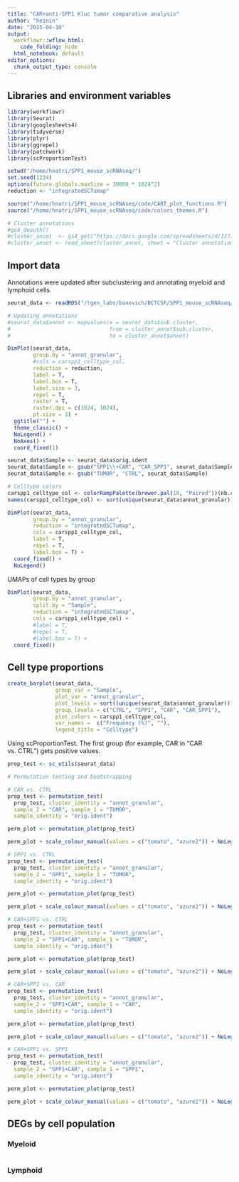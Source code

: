 ```yaml
---
title: "CAR+anti-SPP1 Kluc tumor comparative analysis"
author: "heinin"
date: "2025-04-10"
output:
  workflowr::wflow_html:
    code_folding: hide
  html_notebook: default
editor_options:
  chunk_output_type: console
---
```


## Libraries and environment variables

```r

library(workflowr)
library(Seurat)
library(googlesheets4)
library(tidyverse)
library(plyr)
library(ggrepel)
library(patchwork)
library(scProportionTest)

setwd("/home/hnatri/SPP1_mouse_scRNAseq/")
set.seed(1234)
options(future.globals.maxSize = 30000 * 1024^2)
reduction <- "integratedSCTumap"

source("/home/hnatri/SPP1_mouse_scRNAseq/code/CART_plot_functions.R")
source("/home/hnatri/SPP1_mouse_scRNAseq/code/colors_themes.R")

# Cluster annotations
#gs4_deauth()
#cluster_annot  <- gs4_get("https://docs.google.com/spreadsheets/d/127J6C4KF7uBGKUnrPuC1mcsb_wNCN6k1zXKSCbJ6q0M/edit?us#p=sharing")
#cluster_annot <- read_sheet(cluster_annot, sheet = "Cluster annotation")

```

## Import data

Annotations were updated after subclustering and annotating myeloid and lymphoid cells.

```r

seurat_data <- readRDS("/tgen_labs/banovich/BCTCSF/SPP1_mouse_scRNAseq/scRNAseq_Seurat_dim8_granular_annot.rds")

# Updating annotations
#seurat_data$annot <- mapvalues(x = seurat_data$sub.cluster,
#                               from = cluster_annot$sub.cluster,
#                               to = cluster_annot$annot)

DimPlot(seurat_data,
        group.by = "annot_granular",
        #cols = carspp1_celltype_col,
        reduction = reduction,
        label = T,
        label.box = T,
        label.size = 3,
        repel = T,
        raster = T,
        raster.dpi = c(1024, 1024),
        pt.size = 3) +
  ggtitle("") +
  theme_classic() +
  NoLegend() +
  NoAxes() +
  coord_fixed(1)

seurat_data$Sample <- seurat_data$orig.ident
seurat_data$Sample <- gsub("SPP1\\+CAR", "CAR_SPP1", seurat_data$Sample)
seurat_data$Sample <- gsub("TUMOR", "CTRL", seurat_data$Sample)

# Celltype colors
carspp1_celltype_col <- colorRampPalette(brewer.pal(10, "Paired"))(nb.cols <- length(unique(seurat_data$annot_granular)))
names(carspp1_celltype_col) <- sort(unique(seurat_data$annot_granular))

DimPlot(seurat_data,
        group.by = "annot_granular",
        reduction = "integratedSCTumap",
        cols = carspp1_celltype_col,
        label = T,
        repel = T,
        label.box = T) +
  coord_fixed() +
  NoLegend()

```

UMAPs of cell types by group

```r

DimPlot(seurat_data,
        group.by = "annot_granular",
        split.by = "Sample",
        reduction = "integratedSCTumap",
        cols = carspp1_celltype_col) +
        #label = T,
        #repel = T,
        #label.box = T) +
  coord_fixed()

```

## Cell type proportions

```r

create_barplot(seurat_data,
               group_var = "Sample",
               plot_var = "annot_granular",
               plot_levels = sort((unique(seurat_data$annot_granular))),
               group_levels = c("CTRL", "SPP1", "CAR", "CAR_SPP1"),
               plot_colors = carspp1_celltype_col,
               var_names =  c("Frequency (%)", ""),
               legend_title = "Celltype")

```

Using scProportionTest. The first group (for example, CAR in "CAR vs. CTRL") gets positive values.

```r

prop_test <- sc_utils(seurat_data)

# Permutation testing and bootstrapping

# CAR vs. CTRL
prop_test <- permutation_test(
  prop_test, cluster_identity = "annot_granular",
  sample_2 = "CAR", sample_1 = "TUMOR",
  sample_identity = "orig.ident")

perm_plot <- permutation_plot(prop_test)

perm_plot + scale_colour_manual(values = c("tomato", "azure2")) + NoLegend() + ggtitle("CAR vs. CTRL")

# SPP1 vs. CTRL
prop_test <- permutation_test(
  prop_test, cluster_identity = "annot_granular",
  sample_2 = "SPP1", sample_1 = "TUMOR",
  sample_identity = "orig.ident")

perm_plot <- permutation_plot(prop_test)

perm_plot + scale_colour_manual(values = c("tomato", "azure2")) + NoLegend() + ggtitle("SPP1 vs. CTRL")

# CAR+SPP1 vs. CTRL
prop_test <- permutation_test(
  prop_test, cluster_identity = "annot_granular",
  sample_2 = "SPP1+CAR", sample_1 = "TUMOR",
  sample_identity = "orig.ident")

perm_plot <- permutation_plot(prop_test)

perm_plot + scale_colour_manual(values = c("tomato", "azure2")) + NoLegend() + ggtitle("SPP1+CAR vs. CTRL")

# CAR+SPP1 vs. CAR
prop_test <- permutation_test(
  prop_test, cluster_identity = "annot_granular",
  sample_2 = "SPP1+CAR", sample_1 = "CAR",
  sample_identity = "orig.ident")

perm_plot <- permutation_plot(prop_test)

perm_plot + scale_colour_manual(values = c("tomato", "azure2")) + NoLegend() + ggtitle("SPP1+CAR vs. CAR")

# CAR+SPP1 vs. SPP1
prop_test <- permutation_test(
  prop_test, cluster_identity = "annot_granular",
  sample_2 = "SPP1+CAR", sample_1 = "SPP1",
  sample_identity = "orig.ident")

perm_plot <- permutation_plot(prop_test)

perm_plot + scale_colour_manual(values = c("tomato", "azure2")) + NoLegend() + ggtitle("SPP1+CAR vs. SPP1")

```

## DEGs by cell population

### Myeloid

```r


```

### Lymphoid

